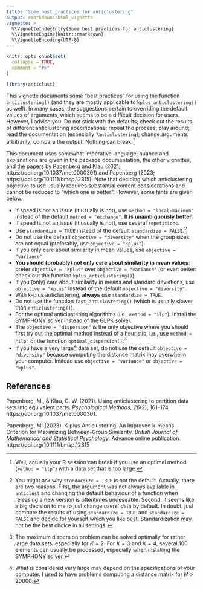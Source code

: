 ```yaml
---
title: "Some best practices for anticlustering"
output: rmarkdown::html_vignette
vignette: >
  %\VignetteIndexEntry{Some best practices for anticlustering}
  %\VignetteEngine{knitr::rmarkdown}
  %\VignetteEncoding{UTF-8}
---
```


```r
knitr::opts_chunk$set(
  collapse = TRUE,
  comment = "#>"
)
```

```r
library(anticlust)
```


This vignette documents some "best practices" for using the function `anticlustering()` (and they are mostly applicable to `kplus_anticlustering()` as well). In many cases, the suggestions pertain to overriding the default values of arguments, which seems to be a difficult decision for users. However, I advise you: Do not stick with the defaults; check out the results of different anticlustering specifications; repeat the process; play around; read the documentation (especially `?anticlustering`); change arguments arbitrarily; compare the output. Nothing can break.[^wellactually]

[^wellactually]: Well, actually your R session can break if you use an optimal method (`method = "ilp"`) with a data set that is too large. 

This document uses somewhat imperative language; nuance and explanations are given in the package documentation, the other vignettes, and the papers by Papenberg and Klau (2021; https://doi.org/10.1037/met0000301) and Papenberg (2023; https://doi.org/10.1111/bmsp.12315). Note that deciding which anticlustering objective to use usually requires substantial content considerations and cannot be reduced to "which one is better". However, some hints are given below. 

- If speed is not an issue (it usually is not), use `method = "local-maximum"` instead of the default  `method = "exchange"`. **It is unambiguously better.**
- If speed is not an issue (it usually is not), use several `repetitions`.
- Use `standardize = TRUE` instead of the default `standardize = FALSE`.[^whydefault]
- Do not use the default `objective = "diversity"` when the group sizes are not equal (preferably, use `objective = "kplus"`).
- If you only care about similarity in mean values, use `objective = "variance"`.
- **You should (probably) not only care about similarity in mean values**: prefer `objective = "kplus"` over `objective = "variance"` (or even better: check out the function `kplus_anticlustering()`).
- If you (only) care about similarity in means and standard deviations, use `objective = "kplus"` instead of the default `objective = "diversity"`.
- With k-plus anticlustering, **always** use `standardize = TRUE`.
- Do not use the function `fast_anticlustering()` (which is usually slower than `anticlustering()`).
- For the optimal anticlustering algorithms (i.e., `method = "ilp"`): Install the SYMPHONY solver instead of the GLPK solver. 
- The `objective = "dispersion"` is the only objective where you should first try out the optimal method instead of a heuristic, i.e., use `method = "ilp"` or the function `optimal_dispersion()`.[^optdispersion]
- If you have a very large[^whatisverylarge] data set, do not use the default `objective = "diversity"` because computing the distance matrix may overwhelm your computer. Instead use `objective = "variance"` or `objective = "kplus"`.

[^whydefault]: You might ask why `standardize = TRUE` is not the default. Actually, there are two reasons. First, the argument was not always available in `anticlust` and changing the default behaviour of a function when releasing a new version is oftentimes undesirable. Second, it seems like a big decision to me to just change users' data by default. In doubt, just compare the results of using `standardize = TRUE` and `standardize = FALSE` and decide for yourself which you like best. Standardization may not be the best choice in all settings.

[^optdispersion]: The maximum dispersion problem can be solved optimally for rather large data sets, especially for $K = 2$. For $K = 3$ and $K = 4$, several 100 elements can usually be processed, especially when installing the SYMPHONY solver.

[^whatisverylarge]: What is considered very large may depend on the specifications of your computer. I used to have problems computing a distance matrix for $N > 20000$.


## References 

Papenberg, M., & Klau, G. W. (2021). Using anticlustering to partition data sets into equivalent parts. *Psychological Methods, 26*(2), 161--174. https://doi.org/10.1037/met0000301.

Papenberg, M. (2023). K-plus Anticlustering: An Improved k-means Criterion for Maximizing Between-Group Similarity. *British Journal of Mathematical and Statistical Psychology*. Advance online publication. https://doi.org/10.1111/bmsp.12315
